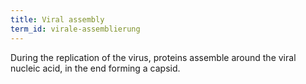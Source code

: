 ```yaml
---
title: Viral assembly
term_id: virale-assemblierung
---
```


During the replication of the virus, proteins assemble around the viral nucleic acid, in the end forming a capsid.
